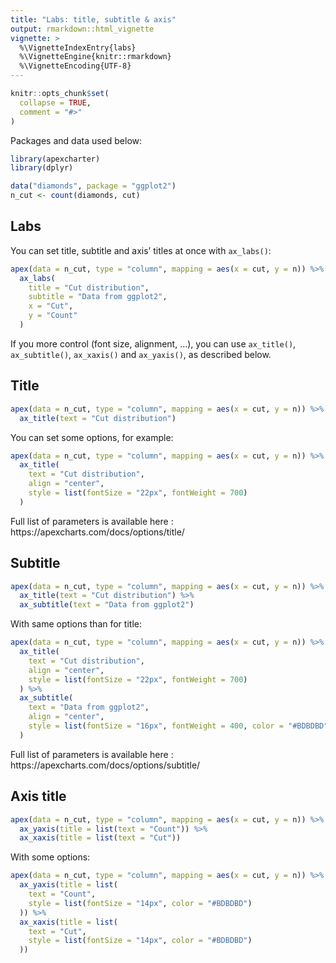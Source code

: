 ```yaml
---
title: "Labs: title, subtitle & axis"
output: rmarkdown::html_vignette
vignette: >
  %\VignetteIndexEntry{labs}
  %\VignetteEngine{knitr::rmarkdown}
  %\VignetteEncoding{UTF-8}
---
```


```r
knitr::opts_chunk$set(
  collapse = TRUE,
  comment = "#>"
)
```


Packages and data used below:

```r
library(apexcharter)
library(dplyr)

data("diamonds", package = "ggplot2")
n_cut <- count(diamonds, cut)
```


## Labs

You can set title, subtitle and axis' titles at once with `ax_labs()`:

```r
apex(data = n_cut, type = "column", mapping = aes(x = cut, y = n)) %>%
  ax_labs(
    title = "Cut distribution",
    subtitle = "Data from ggplot2",
    x = "Cut",
    y = "Count"
  )
```

If you more control (font size, alignment, ...), you can use `ax_title()`, `ax_subtitle()`, `ax_xaxis()` and `ax_yaxis()`, as described below.



## Title

```r
apex(data = n_cut, type = "column", mapping = aes(x = cut, y = n)) %>% 
  ax_title(text = "Cut distribution")
```

You can set some options, for example:

```r
apex(data = n_cut, type = "column", mapping = aes(x = cut, y = n)) %>% 
  ax_title(
    text = "Cut distribution", 
    align = "center",
    style = list(fontSize = "22px", fontWeight = 700)
  )
```


Full list of parameters is available here : https://apexcharts.com/docs/options/title/


## Subtitle

```r
apex(data = n_cut, type = "column", mapping = aes(x = cut, y = n)) %>% 
  ax_title(text = "Cut distribution") %>% 
  ax_subtitle(text = "Data from ggplot2")
```

With same options than for title:

```r
apex(data = n_cut, type = "column", mapping = aes(x = cut, y = n)) %>% 
  ax_title(
    text = "Cut distribution", 
    align = "center",
    style = list(fontSize = "22px", fontWeight = 700)
  ) %>% 
  ax_subtitle(
    text = "Data from ggplot2", 
    align = "center",
    style = list(fontSize = "16px", fontWeight = 400, color = "#BDBDBD")
  )
```

Full list of parameters is available here : https://apexcharts.com/docs/options/subtitle/


## Axis title

```r
apex(data = n_cut, type = "column", mapping = aes(x = cut, y = n)) %>% 
  ax_yaxis(title = list(text = "Count")) %>% 
  ax_xaxis(title = list(text = "Cut"))
```

With some options:

```r
apex(data = n_cut, type = "column", mapping = aes(x = cut, y = n)) %>% 
  ax_yaxis(title = list(
    text = "Count",
    style = list(fontSize = "14px", color = "#BDBDBD")
  )) %>% 
  ax_xaxis(title = list(
    text = "Cut", 
    style = list(fontSize = "14px", color = "#BDBDBD")
  ))
```





